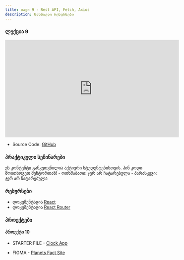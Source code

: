 ```yaml
---
title: თავი 9 - Rest API, Fetch, Axios
description: სასწავლო რესურსები
---
```


### ლექცია 9

<iframe
  width="560"
  height="315"
  src="https://www.youtube.com/embed/LIZZb1n4XXo?si=QhaoY8CqmKZxKXvr"
  title="YouTube video player"
  frameborder="0"
  allow="accelerometer; autoplay; clipboard-write; encrypted-media; gyroscope; picture-in-picture; web-share"
  referrerpolicy="strict-origin-when-cross-origin"
  allowFullScreen
></iframe>

- Source Code: [GitHub](https://github.com/TemuriTsutskiridze/React-2023F-week9-theory)

### პრაქტიკული სემინარები

<Card>
  <PinCodeProtectedContent>
    <Locked>
      ეს კონტენტი განკუთვნილია აქტიური სტუდენტებისთვის. პინ კოდი მოითხოვეთ
      მენტორთან!
    </Locked>
    <Unlocked>
      - ოთხშაბათი: ჯერ არ ჩატარებულა 
      - პარასკევი: ჯერ არ ჩატარებულა
    </Unlocked>
  </PinCodeProtectedContent>
</Card>

### რესურსები

- დოკუმენტაცია [React](https://react.dev)
- დოკუმენტაცია [React Router](https://reactrouter.com/en/main)

### პროექტები

#### პროექტი 10

- STARTER FILE - [Clock App](https://drive.google.com/file/d/1FujaOLAhBi0QxvOOfPEW_Jrp4XRCQTEL/view?usp=sharing)

- FIGMA - [Planets Fact Site](https://www.figma.com/file/DN9n5Yoz8Z3XivGpjDUgxu/clock-app?type=design&node-id=0-267&mode=design&t=1oNr0wY6PORVKMk9-0)
